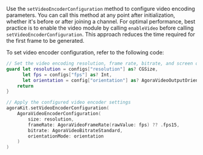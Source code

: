 
<PlatformWrapper platform="macos">

Use the `setVideoEncoderConfiguration` method to configure video encoding parameters. You can call this method at any point after initialization, whether it's before or after joining a channel. For optimal performance, best practice is to enable the video module by calling `enableVideo` before calling `setVideoEncoderConfiguration`. This approach reduces the time required for the first frame to be generated.

To set video encoder configuration, refer to the following code:

```swift
// Set the video encoding resolution, frame rate, bitrate, and screen orientation mode based on the user's selection in the interface.
guard let resolution = configs["resolution"] as? CGSize,
      let fps = configs["fps"] as? Int,
      let orientation = config["orientation"] as? AgoraVideoOutputOrientationMode else {
    return
}

// Apply the configured video encoder settings
agoraKit.setVideoEncoderConfiguration(
    AgoraVideoEncoderConfiguration(
        size: resolution,
        frameRate: AgoraVideoFrameRate(rawValue: fps) ?? .fps15,
        bitrate: AgoraVideoBitrateStandard,
        orientationMode: orientation
    )
)
```
</PlatformWrapper>
